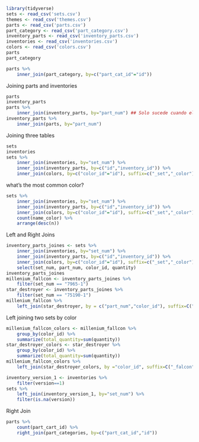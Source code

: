 

```r
library(tidyverse)
sets <- read_csv('sets.csv')
themes <- read_csv('themes.csv')
parts <- read_csv('parts.csv')
part_category <- read_csv('part_category.csv')
inventory_parts <- read_csv('inventory_parts.csv')
inventories <- read_csv('inventories.csv')
colors <- read_csv('colors.csv')
parts
part_category
```


```r
parts %>%
	inner_join(part_category, by=c("part_cat_id"="id"))
```

Joining parts and inventories

```r
parts
inventory_parts
parts %>%
	inner_join(inventory_parts, by="part_num") ## Solo sucede cuando el nombre de la columna se repite en ambas tablas
inventory_parts %>%
	inner_join(parts, by="part_num")
```


Joining three tables

```r
sets
inventories
sets %>%
	inner_join(inventories, by="set_num") %>%
	inner_join(inventory_parts, by=c("id","inventory_id")) %>%
	inner_join(colors, by=c("color_id"="id"), suffix=c("_set","_color"))
```

what's the most common color?

```r
sets %>%
	inner_join(inventories, by="set_num") %>%
	inner_join(inventory_parts, by=c("id","inventory_id")) %>%
	inner_join(colors, by=c("color_id"="id"), suffix=c("_set","_color")) %>%
	count(name_color) %>%
	arrange(desc(n))
```


Left and Right Joins

```r
inventory_parts_joines <- sets %>%
	inner_join(inventories, by="set_num") %>%
	inner_join(inventory_parts, by=c("id","inventory_id")) %>%
	inner_join(colors, by=c("color_id"="id"), suffix=c("_set","_color")) %>%
	select(set_num, part_num, color_id, quantity)
inventory_parts_joines
millenium_fallcon <- inventory_parts_joines %>%
	filter(set_num == "7965-1")
star_destroyer <- inventory_parts_joines %>%
	filter(set_num == "75190-1")
millenium_fallcon %>%
	left_join(star_destroyer, by = c("part_num","color_id"), suffix=C("_falcon","_star_destroyer"))
```


Left joining two sets by color 

```r
millenium_fallcon_colors <- millenium_fallcon %>%
	group_by(color_id) %>%
	summarize(total_quantity=sum(quantity))
star_destroyer_colors <- star_destroyer %>%
	group_by(color_id) %>%
	summarize(total_quantity=sum(quantity))
millenium_fallcon_colors %>%
	left_join(star_destroyer_colors, by ="color_id", suffix=C("_falcon","_star_destroyer"))
```


```r
inventory_version_1 <- inventories %>%
	filter(version==1)
sets %>%
	left_join(inventory_version_1, by="set_num") %>%
	filter(is.na(version))
```

Right Join

```r
parts %>%
	count(part_cart_id) %>%
	right_join(part_categories, by=c("part_cat_id","id"))
```